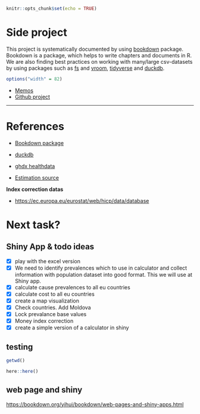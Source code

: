 ```r
knitr::opts_chunk$set(echo = TRUE)
```


# Side project

This project is systematically documented by using [bookdown](https://bookdown.org/) package. Bookdown is a package, which helps to write chapters and documents in R. We are also finding best practices on working with many/large csv-datasets by using packages such as [fs](https://www.tidyverse.org/blog/2018/01/fs-1.0.0/) and [vroom](https://www.tidyverse.org/blog/2019/05/vroom-1-0-0/), [tidyverse](https://www.tidyverse.org) and [duckdb](https://duckdb.org/).

```r
options("width" = 82)
```

* [Memos](https://research.janimiettinen.fi/material/sleep22/index.html)
* [Github project](https://github.com/janikmiet/sleep22)


-----

# References

* [Bookdown package](https://bookdown.org/)

* [duckdb](https://duckdb.org/)

* [ghdx healthdata](http://ghdx.healthdata.org/)

* [Estimation source](https://cergas.unibocconi.eu/sites/default/files/files/Cost-of-illness-study-of-Obstructive-Sleep-Apnea-Syndrome-%2528OSAS%2529-in-Italy_Report%25281%2529.pdf)


**Index correction datas**

- <https://ec.europa.eu/eurostat/web/hicp/data/database>



# Next task?

## Shiny App & todo ideas

- [x] play with the excel version
- [x] We need to identify prevalences which to use in calculator and collect information with population dataset into good format. This we will use at Shiny app.
- [x] calculate cause prevalences to all eu countries
- [x] calculate cost to all eu countries
- [X] create a map visualization
- [x] Check countries. Add Moldova
- [x] Lock prevalance base values
- [x] Money index correction
- [x] create a simple version of a calculator in shiny

## testing

```r
getwd()
```

```r
here::here()
```

## web page and shiny

<https://bookdown.org/yihui/bookdown/web-pages-and-shiny-apps.html>



